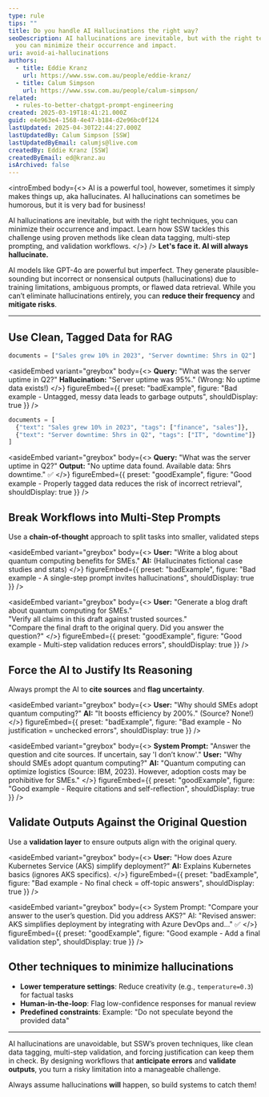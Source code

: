 ```yaml
---
type: rule
tips: ""
title: Do you handle AI Hallucinations the right way?
seoDescription: AI hallucinations are inevitable, but with the right techniques,
  you can minimize their occurrence and impact.
uri: avoid-ai-hallucinations
authors:
  - title: Eddie Kranz
    url: https://www.ssw.com.au/people/eddie-kranz/
  - title: Calum Simpson
    url: https://www.ssw.com.au/people/calum-simpson/
related:
  - rules-to-better-chatgpt-prompt-engineering
created: 2025-03-19T18:41:21.000Z
guid: e4e963e4-1568-4e47-b184-d2e96bc0f124
lastUpdated: 2025-04-30T22:44:27.000Z
lastUpdatedBy: Calum Simpson [SSW]
lastUpdatedByEmail: calumjs@live.com
createdBy: Eddie Kranz [SSW]
createdByEmail: ed@kranz.au
isArchived: false
---
```

<introEmbed
  body={<>
AI is a powerful tool, however, sometimes it simply makes things up, aka hallucinates. AI hallucinations can sometimes be humorous, but it is very bad for business!

AI hallucinations are inevitable, but with the right techniques, you can minimize their occurrence and impact. Learn how SSW tackles this challenge using proven methods like clean data tagging, multi-step prompting, and validation workflows.
  </>}
/>
**Let's face it. AI will always hallucinate.**

AI models like GPT-4o are powerful but imperfect. They generate plausible-sounding but incorrect or nonsensical outputs (hallucinations) due to training limitations, ambiguous prompts, or flawed data retrieval. While you can’t eliminate hallucinations entirely, you can **reduce their frequency** and **mitigate risks**.

---

## Use Clean, Tagged Data for RAG

```python
documents = ["Sales grew 10% in 2023", "Server downtime: 5hrs in Q2"]
```

<asideEmbed
  variant="greybox"
  body={<>
    **Query:** "What was the server uptime in Q2?"
**Hallucination:** "Server uptime was 95%." (Wrong: No uptime data exists!)
  </>}
  figureEmbed={{
    preset: "badExample",
    figure: "Bad example - Untagged, messy data leads to garbage outputs",
    shouldDisplay: true
  }}
/>

```python
documents = [
  {"text": "Sales grew 10% in 2023", "tags": ["finance", "sales"]},
  {"text": "Server downtime: 5hrs in Q2", "tags": ["IT", "downtime"]}
]
```

<asideEmbed
  variant="greybox"
  body={<>
    **Query:** "What was the server uptime in Q2?"
**Output:** "No uptime data found. Available data: 5hrs downtime." ✅
  </>}
  figureEmbed={{
    preset: "goodExample",
    figure: "Good example - Properly tagged data reduces the risk of incorrect retrieval",
    shouldDisplay: true
  }}
/>

## Break Workflows into Multi-Step Prompts

Use a **chain-of-thought** approach to split tasks into smaller, validated steps

<asideEmbed
  variant="greybox"
  body={<>
    **User:** "Write a blog about quantum computing benefits for SMEs."
**AI:** (Hallucinates fictional case studies and stats)
  </>}
  figureEmbed={{
    preset: "badExample",
    figure: "Bad example - A single-step prompt invites hallucinations",
    shouldDisplay: true
  }}
/>

<asideEmbed
  variant="greybox"
  body={<>
    **User:** "Generate a blog draft about quantum computing for SMEs."\
"Verify all claims in this draft against trusted sources."\
"Compare the final draft to the original query. Did you answer the question?"
  </>}
  figureEmbed={{
    preset: "goodExample",
    figure: "Good example - Multi-step validation reduces errors",
    shouldDisplay: true
  }}
/>

## Force the AI to Justify Its Reasoning

Always prompt the AI to **cite sources** and **flag uncertainty**.

<asideEmbed
  variant="greybox"
  body={<>
    **User:** "Why should SMEs adopt quantum computing?"
**AI:** "It boosts efficiency by 200%." (Source? None!)
  </>}
  figureEmbed={{
    preset: "badExample",
    figure: "Bad example - No justification = unchecked errors",
    shouldDisplay: true
  }}
/>

<asideEmbed
  variant="greybox"
  body={<>
    **System Prompt:** "Answer the question and cite sources. If uncertain, say 'I don’t know'."
**User:** "Why should SMEs adopt quantum computing?"
**AI:** "Quantum computing can optimize logistics (Source: IBM, 2023). However, adoption costs may be prohibitive for SMEs."
  </>}
  figureEmbed={{
    preset: "goodExample",
    figure: "Good example - Require citations and self-reflection",
    shouldDisplay: true
  }}
/>

## Validate Outputs Against the Original Question

Use a **validation layer** to ensure outputs align with the original query.

<asideEmbed
  variant="greybox"
  body={<>
    **User:** "How does Azure Kubernetes Service (AKS) simplify deployment?"
**AI:** Explains Kubernetes basics (ignores AKS specifics).
  </>}
  figureEmbed={{
    preset: "badExample",
    figure: "Bad example - No final check = off-topic answers",
    shouldDisplay: true
  }}
/>

<asideEmbed
  variant="greybox"
  body={<>
    System Prompt: "Compare your answer to the user’s question. Did you address AKS?"
AI: "Revised answer: AKS simplifies deployment by integrating with Azure DevOps and..." ✅
  </>}
  figureEmbed={{
    preset: "goodExample",
    figure: "Good example - Add a final validation step",
    shouldDisplay: true
  }}
/>

## Other techniques to minimize hallucinations

* **Lower temperature settings**: Reduce creativity (e.g., `temperature=0.3`) for factual tasks
* **Human-in-the-loop**: Flag low-confidence responses for manual review
* **Predefined constraints**: Example: "Do not speculate beyond the provided data"

---

AI hallucinations are unavoidable, but SSW’s proven techniques, like clean data tagging, multi-step validation, and forcing justification can keep them in check. By designing workflows that **anticipate errors** and **validate outputs**, you turn a risky limitation into a manageable challenge.

Always assume hallucinations **will** happen, so build systems to catch them!
